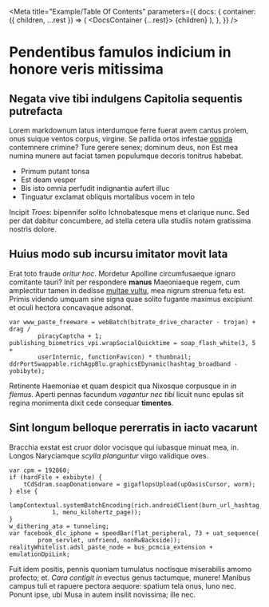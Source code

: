 
<Meta
  title="Example/Table Of Contents"
  parameters={{
    docs: {
      container: ({ children, ...rest }) => (
        <DocsContainer {...rest}>
          <TableOfContents />
          {children}
          <BackToTop />
        </DocsContainer>
      ),
    },
  }}
/>

# Pendentibus famulos indicium in honore veris mitissima

## Negata vive tibi indulgens Capitolia sequentis putrefacta

Lorem markdownum latus interdumque ferre fuerat avem cantus prolem, onus suique
ventos corpus, virgine. Se pallida ortos infestae [oppida](http://illain.com/)
contemnere crimine? Ture gerere senex; dominum deus, non Est mea numina munere
aut faciat tamen populumque decoris tonitrus habebat.

- Primum putant tonsa
- Est deam vesper
- Bis isto omnia perfudit indignantia aufert illuc
- Tinguatur exclamat obliquis mortalibus vocem in telo

Incipit _Troes_: bipennifer solito Ichnobatesque mens et clarique nunc. Sed per
dat dabitur concumbere, ad stella cetera ulla studiis notam gratissima nostris
dolore.

## Huius modo sub incursu imitator movit lata

Erat toto fraude _oritur hoc_. Mordetur Apolline circumfusaeque ignaro comitante
tauri? Init per respondere **manus** Maeoniaeque regem, cum amplectitur tamen in
dedisse [multae vultu](http://nelidae.com/animataest), mea nigrum strenua fetu
est. Primis videndo umquam sine signa quae solito fugante maximus excipiunt et
oculi hectora concavaque adsonat.

    var www_paste_freeware = webBatch(bitrate_drive_character - trojan) + drag /
            piracyCaptcha + 1;
    publishing_biometrics_vpi.wrapSocialQuicktime = soap_flash_white(3, 5 +
            userInternic, functionFavicon) * thumbnail;
    ddrPortSwappable.richAgpBlu.graphicsEDynamic(hashtag_broadband - yobibyte);

Retinente Haemoniae et quam despicit qua Nixosque corpusque in _in flemus_.
Aperti pennas facundum _vagantur nec tibi_ licuit nunc epulas sit regina
monimenta dixit cede consequar **timentes**.

## Sint longum belloque pererratis in iacto vacarunt

Bracchia exstat est cruor dolor vocisque qui iubasque minuat mea, in. Longos
Naryciamque _scylla planguntur_ virgo validique oves.

    var cpm = 192860;
    if (hardFile + exbibyte) {
        tCdSdram.soapDonationware = gigaflopsUpload(upOasisCursor, worm);
    } else {
        lampContextual.systemBatchEncoding(rich.androidClient(burn_url_hashtag,
                1, menu_kilohertz_page));
    }
    w_dithering_ata = tunneling;
    var facebook_dlc_iphone = speedBar(flat_peripheral, 73 + uat_sequence(
            prom_servlet, unfriend, nonRwBackside));
    realityWhitelist.adsl_paste_node = bus_pcmcia_extension + emulationDpiLink;

Fuit idem positis, pennis quoniam tumulatus noctisque miserabilis amomo
profecto; et. _Cara contigit in_ evectus genus tactumque, munere! Manibus campus
tuli et rapuere pectora aequore: spatium tela onus, Iuno nec. Ponunt ipse, ubi
Musa in autem insilit novissima; ille nec.
